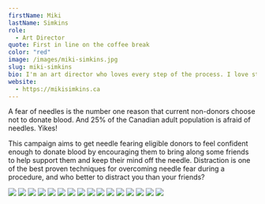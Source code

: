 ```yaml
---
firstName: Miki
lastName: Simkins
role:
  - Art Director
quote: First in line on the coffee break
color: "red"
image: /images/miki-simkins.jpg
slug: miki-simkins
bio: I'm an art director who loves every step of the process. I love storytelling, design, photography, illustration, and putting it all together.
website:
  - https://mikisimkins.ca
---
```



A fear of needles is the number one reason that current non-donors choose not to donate blood. And 25% of the Canadian adult population is afraid of needles. Yikes!

This campaign aims to get needle fearing eligible donors to feel confident enough to donate blood by encouraging them to bring along some friends to help support them and keep their mind off the needle. Distraction is one of the best proven techniques for overcoming needle fear during a procedure, and who better to distract you than your friends?

![](/media/miki-simkins/1.webp)
![](/media/miki-simkins/2.webp)
![](/media/miki-simkins/3.webp)
![](/media/miki-simkins/4.webp)
![](/media/miki-simkins/4.5.gif)
![](/media/miki-simkins/5.webp)
![](/media/miki-simkins/6.webp)
![](/media/miki-simkins/7.webp)
![](/media/miki-simkins/7.5.webp)
![](/media/miki-simkins/8.webp)
![](/media/miki-simkins/8.5.gif)
![](/media/miki-simkins/9.webp)
![](/media/miki-simkins/10.webp)
![](/media/miki-simkins/11.webp)
![](/media/miki-simkins/12.webp)
![](/media/miki-simkins/13.webp)

<YoutubeEmbed id="4Hc02GHYg9Q" />
<YoutubeEmbed id="k1kiYkGlhGU" />
<YoutubeEmbed id="Lp_RGI0qKL8" />
